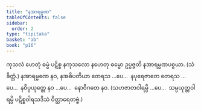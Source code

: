 ```yaml
---
title: "နအာရမ္မဏ"
tableOfContents: false
sidebar:
  order: 2
type: "tipitaka"
basket: "ab"
book: "p16"
---
```



<DynamicBreadcrumb />

<Division number="2" book="p16" e="ch" v="40" p="246">

<Paragraph number="6" book="p16">
ကုသလံ ဟေတုံ ဓမ္မံ ပဋိစ္စ နကုသလော နဟေတု ဓမ္မော ဥပ္ပဇ္ဇတိ နအာရမ္မဏပစ္စယာ. (သံခိတ္တံ.)
</Paragraph>

<Paragraph number="7" book="p16">
နအာရမ္မဏေ နဝ, နအဓိပတိယာ တေရသ …ပေ…  နပုရေဇာတေ တေရသ …ပေ…  နဝိပ္ပယုတ္တေ နဝ …ပေ…  နောဝိဂတေ နဝ.
</Paragraph>

<Paragraph number="8" book="p16">
(သဟဇာတဝါရမ္ပိ …ပေ…  သမ္ပယုတ္တဝါရမ္ပိ ပဋိစ္စဝါရသဒိသံ ဝိတ္ထာရေတဗ္ဗံ.)
</Paragraph>
</Division>